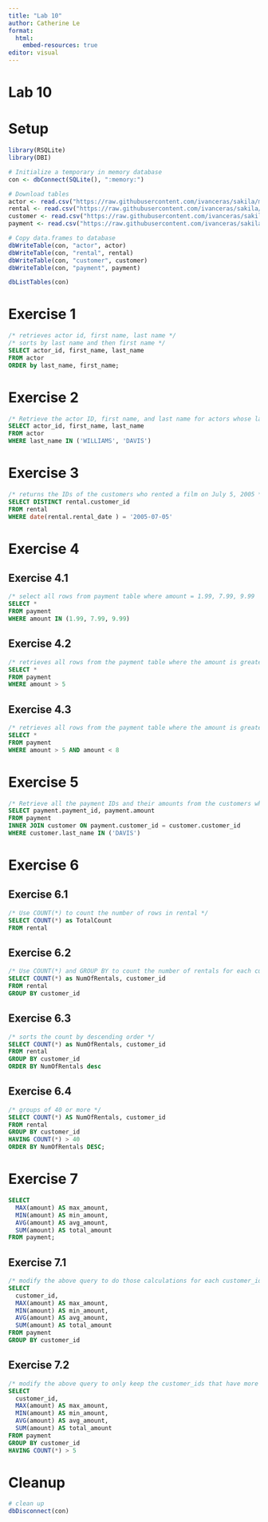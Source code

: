 ```yaml
---
title: "Lab 10"
author: Catherine Le
format: 
  html:
    embed-resources: true
editor: visual
---
```


# Lab 10

# Setup

```r
library(RSQLite)
library(DBI)

# Initialize a temporary in memory database
con <- dbConnect(SQLite(), ":memory:")

# Download tables
actor <- read.csv("https://raw.githubusercontent.com/ivanceras/sakila/master/csv-sakila-db/actor.csv")
rental <- read.csv("https://raw.githubusercontent.com/ivanceras/sakila/master/csv-sakila-db/rental.csv")
customer <- read.csv("https://raw.githubusercontent.com/ivanceras/sakila/master/csv-sakila-db/customer.csv")
payment <- read.csv("https://raw.githubusercontent.com/ivanceras/sakila/master/csv-sakila-db/payment_p2007_01.csv")

# Copy data.frames to database
dbWriteTable(con, "actor", actor)
dbWriteTable(con, "rental", rental)
dbWriteTable(con, "customer", customer)
dbWriteTable(con, "payment", payment)
```

```r
dbListTables(con)
```

# Exercise 1

```sql
/* retrieves actor id, first name, last name */ 
/* sorts by last name and then first name */ 
SELECT actor_id, first_name, last_name
FROM actor
ORDER by last_name, first_name;
```

# Exercise 2

```sql
/* Retrieve the actor ID, first name, and last name for actors whose last name equals ‘WILLIAMS’ or ‘DAVIS’ */
SELECT actor_id, first_name, last_name
FROM actor
WHERE last_name IN ('WILLIAMS', 'DAVIS')
```

# **Exercise 3**

```sql
/* returns the IDs of the customers who rented a film on July 5, 2005 */
SELECT DISTINCT rental.customer_id
FROM rental
WHERE date(rental.rental_date ) = '2005-07-05'
```

# **Exercise 4**

## **Exercise 4.1**

```sql
/* select all rows from payment table where amount = 1.99, 7.99, 9.99  */
SELECT *
FROM payment
WHERE amount IN (1.99, 7.99, 9.99)
```

## **Exercise 4.2**

```sql
/* retrieves all rows from the payment table where the amount is greater then 5 */
SELECT *
FROM payment
WHERE amount > 5
```

## **Exercise 4.3**

```sql
/* retrieves all rows from the payment table where the amount is greater then 5 and less then 8 */
SELECT *
FROM payment
WHERE amount > 5 AND amount < 8
```

# **Exercise 5**

```sql
/* Retrieve all the payment IDs and their amounts from the customers whose last name is ‘DAVIS’ */
SELECT payment.payment_id, payment.amount
FROM payment
INNER JOIN customer ON payment.customer_id = customer.customer_id
WHERE customer.last_name IN ('DAVIS')
```

# **Exercise 6**

## **Exercise 6.1**

```sql
/* Use COUNT(*) to count the number of rows in rental */
SELECT COUNT(*) as TotalCount
FROM rental
```

## **Exercise 6.2**

```sql
/* Use COUNT(*) and GROUP BY to count the number of rentals for each customer_id. */
SELECT COUNT(*) as NumOfRentals, customer_id
FROM rental
GROUP BY customer_id
```

## **Exercise 6.3**

```sql
/* sorts the count by descending order */
SELECT COUNT(*) as NumOfRentals, customer_id
FROM rental
GROUP BY customer_id
ORDER BY NumOfRentals desc
```

## **Exercise 6.4**

```sql
/* groups of 40 or more */
SELECT COUNT(*) AS NumOfRentals, customer_id
FROM rental
GROUP BY customer_id
HAVING COUNT(*) > 40
ORDER BY NumOfRentals DESC;
```

# **Exercise 7**

```sql
SELECT
  MAX(amount) AS max_amount,
  MIN(amount) AS min_amount,
  AVG(amount) AS avg_amount,
  SUM(amount) AS total_amount
FROM payment;
```

## Exercise 7.1

```sql
/* modify the above query to do those calculations for each customer_id */
SELECT
  customer_id,
  MAX(amount) AS max_amount,
  MIN(amount) AS min_amount,
  AVG(amount) AS avg_amount,
  SUM(amount) AS total_amount
FROM payment
GROUP BY customer_id
```

## Exercise 7.2

```sql
/* modify the above query to only keep the customer_ids that have more then 5 payments */
SELECT
  customer_id,
  MAX(amount) AS max_amount,
  MIN(amount) AS min_amount,
  AVG(amount) AS avg_amount,
  SUM(amount) AS total_amount
FROM payment
GROUP BY customer_id
HAVING COUNT(*) > 5
```

# Cleanup

```r
# clean up
dbDisconnect(con)
```
